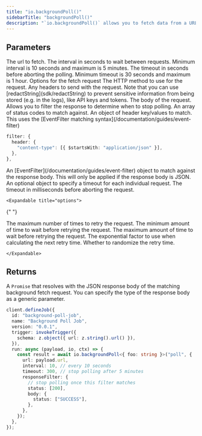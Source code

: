```yaml
---
title: "io.backgroundPoll()"
sidebarTitle: "backgroundPoll()"
description: "`io.backgroundPoll()` allows you to fetch data from a URL on an interval."
---
```


<Snippet file="v2-deprecation-warning.mdx" />

## Parameters

<Snippet file="stable-key-param.mdx" />

<ResponseField name="url" type="string" required>
  The url to fetch.
</ResponseField>

<ResponseField name="interval" type="number" required>
  The interval in seconds to wait between requests. Minimum interval is 10 seconds and maximum is 5
  minutes.
</ResponseField>

<ResponseField name="timeout" type="number" required>
  The timeout in seconds before aborting the polling. Minimum timeout is 30 seconds and maximum is 1
  hour.
</ResponseField>

<ResponseField name="requestInit" type="RequestInit">
  Options for the fetch request

<Expandable title="options" defaultOpen>
  <ResponseField name="method" type="string">
    The HTTP method to use for the request.
  </ResponseField>
  <ResponseField name="headers" type="object">
    Any headers to send with the request. Note that you can use [redactString](sdk/redactString) to
    prevent sensitive information from being stored (e.g. in the logs), like API keys and tokens.
  </ResponseField>
  <ResponseField name="body" type="string | ArrayBuffer">
    The body of the request.
  </ResponseField>
</Expandable>

</ResponseField>

<ResponseField name="responseFilter" type="ResponseFilter">
  Allows you to filter the response to determine when to stop polling.

<Expandable title="options" defaultOpen>
  <ResponseField name="status" type="string[]">
    An array of status codes to match against. 
  </ResponseField>
  <ResponseField name="headers" type="EventFilter">
    An object of header key/values to match. This uses the [EventFilter matching syntax](/documentation/guides/event-filter)

```ts example.ts
filter: {
  header: {
    "content-type": [{ $startsWith: "application/json" }],
  },
},
```

  </ResponseField>
  <ResponseField name="body" type="EventFilter">
    An [EventFilter](/documentation/guides/event-filter) object to match against the response body. This will only be applied if the response body is JSON.
  </ResponseField>
</Expandable>

</ResponseField>

<ResponseField name="requestTimeout" type="object">
  An optional object to specify a timeout for each individual request.

<Expandable title="options" defaultOpen>
  <ResponseField name="durationInMs" type="number" required>
    The timeout in milliseconds before aborting the request.
  </ResponseField>
  
  <ResponseField name="retry" type="RetryOptions">
    
    <Expandable title="options">

{" "}

<ResponseField name="limit" type="number">
  The maximum number of times to retry the request.
</ResponseField>
<ResponseField name="minTimeoutInMs" type="number">
  The minimum amount of time to wait before retrying the request.
</ResponseField>
<ResponseField name="maxTimeoutInMs" type="number">
  The maximum amount of time to wait before retrying the request.
</ResponseField>
<ResponseField name="factor" type="number">
  The exponential factor to use when calculating the next retry time.
</ResponseField>
<ResponseField name="randomize" type="boolean">
  Whether to randomize the retry time.
</ResponseField>

    </Expandable>

  </ResponseField>
</Expandable>

</ResponseField>

## Returns

A `Promise` that resolves with the JSON response body of the matching background fetch request. You can specify the type of the response body as a generic parameter.

<RequestExample>

```ts polling
client.defineJob({
  id: "background-poll-job",
  name: "Background Poll Job",
  version: "0.0.1",
  trigger: invokeTrigger({
    schema: z.object({ url: z.string().url() }),
  }),
  run: async (payload, io, ctx) => {
    const result = await io.backgroundPoll<{ foo: string }>("poll", {
      url: payload.url,
      interval: 10, // every 10 seconds
      timeout: 300, // stop polling after 5 minutes
      responseFilter: {
        // stop polling once this filter matches
        status: [200],
        body: {
          status: ["SUCCESS"],
        },
      },
    });
  },
});
```

</RequestExample>

